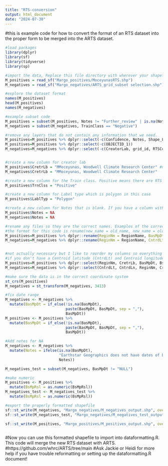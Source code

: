 ```yaml
---
title: "RTS-conversion"
output: html_document
date: "2024-07-30"
---
```


#this is example code for how to convert the format of an RTS dataset into the proper form to be merged into the ARTS dataset. 
```r
#load packages
library(dplyr)
library(sf)
library(tidyverse)
library(sp)

#import the data, Replace this file directory with wherever your shapefile is exported to
M_positives = read_sf("Margo_positives/MoceyunasRTS.shp")
M_negatives = read_sf("Margo_negatives/ARTS_grid_subset selection.shp")

#explore the dataset format
names(M_positives)
head(M_positives)
names(M_negatives)

#example subset code
M_positives = subset(M_positives, Notes != "Further_review" | is.na(Notes)) #! = not
M_negatives = subset(M_negatives, TrainClass == "Negative")

#remove any layers that do not contain any information that we need.
M_positives=M_positives %>% dplyr::select(-c(Confidence, Notes, Shape_Leng, Shape_Area))
M_positives=M_positives %>% dplyr::select(-c(OBJECTID_1))
M_negatives=M_negatives %>% dplyr::select(-c(CreatorLab, grid_id, RTSCount, rts_suscep, id, large_grid, Shape_Leng, Shape_Area))


#create a new column for creator lab
M_positives$CretrLb = "MMoceyunas, Woodwell Climate Research Center" #not sure if this should be Margo or Yili.... Ask at next meeting? 
M_negatives$CretrLb = "MMoceyunas, Woodwell Climate Research Center"

#create a new column for the Train class. Positive means there are RTS present and Negative means there are no RTS present. 
M_positives$TrnClss = "Positive"

#create a new column for Label type which is polygon in this case
M_positives$LablTyp = "Polygon"

#create a new column for Notes that is blank. If you have a column with notes to include, rename it in the next line of code
M_positives$Notes = NA
M_negatives$Notes = NA

#rename any files so they are the correct names. Examples of the correct names are listed in the next line of code. The shapefile names need to be abbreviated.
#the format for this code is rename(new_name = old_name, new_name = old_name)
M_positives=M_positives %>% dplyr::rename(ReginNm = RegionName, BasMpDt = BaseMapDat, BsMpSrc = BaseMapSou, BsMpRsl = BaseMapRes)
M_negatives=M_negatives %>% dplyr::rename(ReginNm = RegionName, CntrdLt = CentroidLa, CntrdLn = CentroidLo, BasMpDt = BaseMapDat, BsMpSrc = BaseMapSou, BsMpRsl = BaseMapRes, TrnClss = TrainClass, LablTyp = LabelType)


#not actually necessary but I like to reorder my columns so everything looks the same. (the geometry column is where the spatial information is stored and does not need any changing)
#if you don't have a Centroid latitude (CntrdLt) and Centroid longitude(CntrdLn) column, thats ok, the dataformatting.R code can create it for you by using calculate_centroids = TRUE (and remove CntrdLt and CntrdLn from the below line of code)
M_positives=M_positives %>% dplyr::select(ReginNm, CretrLb, BasMpDt, BsMpSrc, BsMpRsl, TrnClss, LablTyp, Notes, geometry) 
M_negatives=M_negatives %>% dplyr::select(CntrdLt, CntrdLn, ReginNm, CretrLb, BasMpDt, BsMpSrc, BsMpRsl, TrnClss, LablTyp, Notes, geometry) 

#make sure the data is in the correct coordinate system
st_crs(M_positives)
M_negatives = st_transform(M_negatives, 3413)

#fix date range
M_negatives <- M_negatives %>%
  mutate(BasMpDt = if_else(!is.na(BasMpDt), 
                           paste(BasMpDt, BasMpDt, sep = ","), 
                           BasMpDt))
M_positives <- M_positives %>%
  mutate(BasMpDt = if_else(!is.na(BasMpDt), 
                           paste(BasMpDt, BasMpDt, sep = ","), 
                           BasMpDt))

#Add notes for NA
M_negatives <- M_negatives %>%
  mutate(Notes = ifelse(is.na(BasMpDt), 
                        "Earthstar Geographics does not have dates of base maps.", 
                        Notes))

M_negatives_test = subset(M_negatives, BasMpDt != "NULL")

#make numeric
M_positives <- M_positives %>%
  mutate(BsMpRsl = as.numeric(BsMpRsl))
M_negatives_test <- M_negatives_test %>%
  mutate(BsMpRsl = as.numeric(BsMpRsl))

#export the properly formatted shapefile
sf::st_write(M_negatives, "Margo_negatives/M_negatives_output.shp", overwrite = T,append =F)
sf::st_write(M_negatives_test, "Margo_negatives/M_negatives_test_output.shp", overwrite = T,append =F)

sf::st_write(M_positives, "Margo_positives/M_positives_output.shp", overwrite = T,append =F)



```

#Now you can use this formatted shapefile to import into dataformatting.R. This code will merge the new RTS dataset with ARTS. 
#https://github.com/whrc/ARTS/tree/main
#Ask Jackie or Heidi for more help if you have trouble reformatting or setting up the dataformatting.R document!